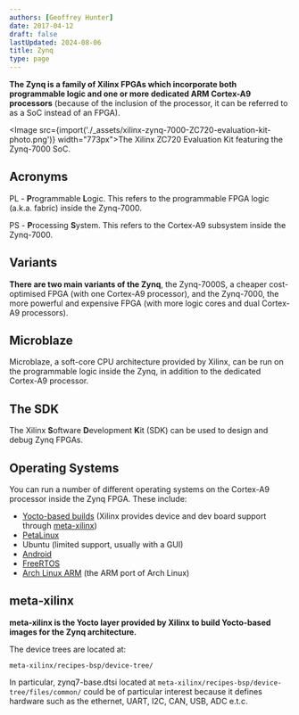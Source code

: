 ```yaml
---
authors: [Geoffrey Hunter]
date: 2017-04-12
draft: false
lastUpdated: 2024-08-06
title: Zynq
type: page
---
```


**The Zynq is a family of Xilinx FPGAs which incorporate both programmable logic and one or more dedicated ARM Cortex-A9 processors** (because of the inclusion of the processor, it can be referred to as a SoC instead of an FPGA).

<Image src={import('./_assets/xilinx-zynq-7000-ZC720-evaluation-kit-photo.png')} width="773px">The Xilinx ZC720 Evaluation Kit featuring the Zynq-7000 SoC.</Image>

## Acronyms

PL - **P**rogrammable **L**ogic. This refers to the programmable FPGA logic (a.k.a. fabric) inside the Zynq-7000.

PS - **P**rocessing **S**ystem. This refers to the Cortex-A9 subsystem inside the Zynq-7000.

## Variants

**There are two main variants of the Zynq**, the Zynq-7000S, a cheaper cost-optimised FPGA (with one Cortex-A9 processor), and the Zynq-7000, the more powerful and expensive FPGA (with more logic cores and dual Cortex-A9 processors).

## Microblaze

Microblaze, a soft-core CPU architecture provided by Xilinx, can be run on the programmable logic inside the Zynq, in addition to the dedicated Cortex-A9 processor.

## The SDK

The Xilinx **S**oftware **D**evelopment **K**it (SDK) can be used to design and debug Zynq FPGAs.

## Operating Systems

You can run a number of different operating systems on the Cortex-A9 processor inside the Zynq FPGA. These include:

* [Yocto-based builds](/programming/embedded-linux/yocto-project) (Xilinx provides device and dev board support through [meta-xilinx](https://github.com/Xilinx/meta-xilinx))
* [PetaLinux](/programming/operating-systems/petalinux)
* Ubuntu (limited support, usually with a GUI)
* [Android](/programming/operating-systems/android)
* [FreeRTOS](/programming/operating-systems/freertos)
* [Arch Linux ARM](https://archlinuxarm.org/) (the ARM port of Arch Linux)

## meta-xilinx

**meta-xilinx is the Yocto layer provided by Xilinx to build Yocto-based images for the Zynq architecture.**

The device trees are located at:

```text
meta-xilinx/recipes-bsp/device-tree/
```

In particular, zynq7-base.dtsi located at `meta-xilinx/recipes-bsp/device-tree/files/common/` could be of particular interest because it defines hardware such as the ethernet, UART, I2C, CAN, USB, ADC e.t.c.
